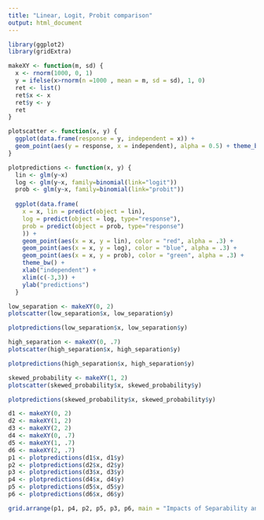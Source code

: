 ```yaml
---
title: "Linear, Logit, Probit comparison"
output: html_document
---
```



```r
library(ggplot2)
library(gridExtra)
```

```r
makeXY <- function(m, sd) {
  x <- rnorm(1000, 0, 1)
  y = ifelse(x>rnorm(n =1000 , mean = m, sd = sd), 1, 0) 
  ret <- list()
  ret$x <- x
  ret$y <- y
  ret
}

plotscatter <- function(x, y) {
  ggplot(data.frame(response = y, independent = x)) + 
  geom_point(aes(y = response, x = independent), alpha = 0.5) + theme_bw()  
}

plotpredictions <- function(x, y) {
  lin <- glm(y~x)
  log <- glm(y~x, family=binomial(link="logit"))
  prob <- glm(y~x, family=binomial(link="probit"))
  
  ggplot(data.frame(
    x = x, lin = predict(object = lin), 
    log = predict(object = log, type="response"), 
    prob = predict(object = prob, type="response")
    )) + 
    geom_point(aes(x = x, y = lin), color = "red", alpha = .3) + 
    geom_point(aes(x = x, y = log), color = "blue", alpha = .3) + 
    geom_point(aes(x = x, y = prob), color = "green", alpha = .3) +
    theme_bw() + 
    xlab("independent") +
    xlim(c(-3,3)) +
    ylab("predictions")
  }
```

```r
low_separation <- makeXY(0, 2)
plotscatter(low_separation$x, low_separation$y)
```

```r
plotpredictions(low_separation$x, low_separation$y)
```

```r
high_separation <- makeXY(0, .7)
plotscatter(high_separation$x, high_separation$y)
```

```r
plotpredictions(high_separation$x, high_separation$y)
```

```r
skewed_probability <- makeXY(1, 2)
plotscatter(skewed_probability$x, skewed_probability$y)
```

```r
plotpredictions(skewed_probability$x, skewed_probability$y)
```

```r
d1 <- makeXY(0, 2)
d2 <- makeXY(1, 2)
d3 <- makeXY(2, 2)
d4 <- makeXY(0, .7)
d5 <- makeXY(1, .7)
d6 <- makeXY(2, .7)
p1 <- plotpredictions(d1$x, d1$y)
p2 <- plotpredictions(d2$x, d2$y)
p3 <- plotpredictions(d3$x, d3$y)
p4 <- plotpredictions(d4$x, d4$y)
p5 <- plotpredictions(d5$x, d5$y)
p6 <- plotpredictions(d6$x, d6$y)
```
```r
grid.arrange(p1, p4, p2, p5, p3, p6, main = "Impacts of Separability and Skewness")
```
